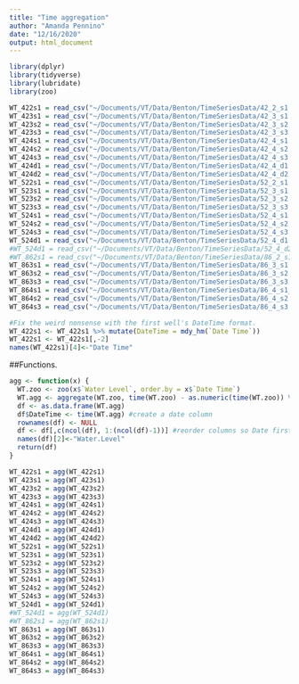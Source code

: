 ```yaml
---
title: "Time aggregation"
author: "Amanda Pennino"
date: "12/16/2020"
output: html_document
---
```


```r
library(dplyr)
library(tidyverse)
library(lubridate)
library(zoo)
```

```r
WT_422s1 = read_csv("~/Documents/VT/Data/Benton/TimeSeriesData/42_2_s1.csv") 
WT_423s1 = read_csv("~/Documents/VT/Data/Benton/TimeSeriesData/42_3_s1.csv") 
WT_423s2 = read_csv("~/Documents/VT/Data/Benton/TimeSeriesData/42_3_s2.csv") 
WT_423s3 = read_csv("~/Documents/VT/Data/Benton/TimeSeriesData/42_3_s3.csv") 
WT_424s1 = read_csv("~/Documents/VT/Data/Benton/TimeSeriesData/42_4_s1.csv") 
WT_424s2 = read_csv("~/Documents/VT/Data/Benton/TimeSeriesData/42_4_s2.csv") 
WT_424s3 = read_csv("~/Documents/VT/Data/Benton/TimeSeriesData/42_4_s3.csv") 
WT_424d1 = read_csv("~/Documents/VT/Data/Benton/TimeSeriesData/42_4_d1.csv") 
WT_424d2 = read_csv("~/Documents/VT/Data/Benton/TimeSeriesData/42_4_d2.csv") 
WT_522s1 = read_csv("~/Documents/VT/Data/Benton/TimeSeriesData/52_2_s1.csv") 
WT_523s1 = read_csv("~/Documents/VT/Data/Benton/TimeSeriesData/52_3_s1.csv") 
WT_523s2 = read_csv("~/Documents/VT/Data/Benton/TimeSeriesData/52_3_s2.csv") 
WT_523s3 = read_csv("~/Documents/VT/Data/Benton/TimeSeriesData/52_3_s3.csv") 
WT_524s1 = read_csv("~/Documents/VT/Data/Benton/TimeSeriesData/52_4_s1.csv") 
WT_524s2 = read_csv("~/Documents/VT/Data/Benton/TimeSeriesData/52_4_s2.csv") 
WT_524s3 = read_csv("~/Documents/VT/Data/Benton/TimeSeriesData/52_4_s3.csv") 
WT_524d1 = read_csv("~/Documents/VT/Data/Benton/TimeSeriesData/52_4_d1.csv") 
#WT_524d1 = read_csv("~/Documents/VT/Data/Benton/TimeSeriesData/52_4_d2.csv") 
#WT_862s1 = read_csv("~/Documents/VT/Data/Benton/TimeSeriesData/86_2_s1.csv")
WT_863s1 = read_csv("~/Documents/VT/Data/Benton/TimeSeriesData/86_3_s1.csv")
WT_863s2 = read_csv("~/Documents/VT/Data/Benton/TimeSeriesData/86_3_s2.csv")
WT_863s3 = read_csv("~/Documents/VT/Data/Benton/TimeSeriesData/86_3_s3.csv")
WT_864s1 = read_csv("~/Documents/VT/Data/Benton/TimeSeriesData/86_4_s1_JB.csv") 
WT_864s2 = read_csv("~/Documents/VT/Data/Benton/TimeSeriesData/86_4_s2.csv") 
WT_864s3 = read_csv("~/Documents/VT/Data/Benton/TimeSeriesData/86_4_s3.csv") 

#Fix the weird nonsense with the first well's DateTime format.
WT_422s1 <- WT_422s1 %>% mutate(DateTime = mdy_hm(`Date Time`))
WT_422s1 <- WT_422s1[,-2]
names(WT_422s1)[4]<-"Date Time"

```

##Functions.
```r

agg <- function(x) {
  WT.zoo <- zoo(x$`Water Level`, order.by = x$`Date Time`)
  WT.agg <- aggregate(WT.zoo, time(WT.zoo) - as.numeric(time(WT.zoo)) %% 600, mean)
  df <- as.data.frame(WT.agg) 
  df$DateTime <- time(WT.agg) #create a date column
  rownames(df) <- NULL 
  df <- df[,c(ncol(df), 1:(ncol(df)-1))] #reorder columns so Date first
  names(df)[2]<-"Water.Level"
  return(df)
}


```


```r

WT_422s1 = agg(WT_422s1)
WT_423s1 = agg(WT_423s1) 
WT_423s2 = agg(WT_423s2) 
WT_423s3 = agg(WT_423s3) 
WT_424s1 = agg(WT_424s1) 
WT_424s2 = agg(WT_424s2) 
WT_424s3 = agg(WT_424s3) 
WT_424d1 = agg(WT_424d1) 
WT_424d2 = agg(WT_424d2) 
WT_522s1 = agg(WT_522s1) 
WT_523s1 = agg(WT_523s1) 
WT_523s2 = agg(WT_523s2) 
WT_523s3 = agg(WT_523s3) 
WT_524s1 = agg(WT_524s1) 
WT_524s2 = agg(WT_524s2) 
WT_524s3 = agg(WT_524s3) 
WT_524d1 = agg(WT_524d1) 
#WT_524d1 = agg(WT_524d1) 
#WT_862s1 = agg(WT_862s1)
WT_863s1 = agg(WT_863s1)
WT_863s2 = agg(WT_863s2)
WT_863s3 = agg(WT_863s3)
WT_864s1 = agg(WT_864s1) 
WT_864s2 = agg(WT_864s2) 
WT_864s3 = agg(WT_864s3) 

```


```r


```

